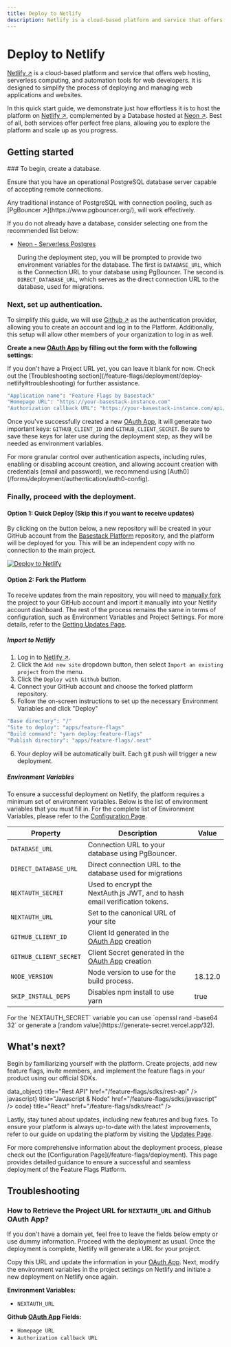 ```yaml
---
title: Deploy to Netlify
description: Netlify is a cloud-based platform and service that offers web hosting, serverless computing, and automation tools for web developers.
---
```



# Deploy to Netlify

[Netlify ↗](https://www.netlify.com/) is a cloud-based platform and service that offers web hosting, serverless computing, and automation tools for web developers. It is designed to simplify the process of deploying and managing web applications and websites.

In this quick start guide, we demonstrate just how effortless it is to host the platform on [Netlify ↗](https://www.netlify.com/), complemented by a Database hosted at [Neon ↗](https://neon.tech/). Best of all, both services offer perfect free plans, allowing you to explore the platform and scale up as you progress.

## Getting started

<Steps>
  ### To begin, create a database.

Ensure that you have an operational PostgreSQL database server capable of accepting remote connections.

<Callout type="info" emoji="ℹ️">
  Any traditional instance of PostgreSQL with connection pooling, such as
  [PgBouncer ↗](https://www.pgbouncer.org/), will work effectively.
</Callout>

If you do not already have a database, consider selecting one from the recommended list below:

- [Neon - Serverless Postgres](/forms/deployment/database/neon)

  During the deployment step, you will be prompted to provide two environment variables for the database. The first is `DATABASE_URL`, which is the Connection URL to your database using PgBouncer. The second is `DIRECT_DATABASE_URL`, which serves as the direct connection URL to the database, used for migrations.

### Next, set up authentication.

To simplify this guide, we will use [Github ↗](https://github.com/) as the authentication provider, allowing you to create an account and log in to the Platform. Additionally, this setup will allow other members of your organization to log in as well.

**Create a new [OAuth App](https://github.com/settings/developers) by filling out the form with the following settings:**

<Callout type="info" emoji="ℹ️">
  If you don't have a Project URL yet, you can leave it blank for now. Check out
  the [Troubleshooting
  section](/feature-flags/deployment/deploy-netlify#troubleshooting) for further
  assistance.
</Callout>

```bash
"Application name": "Feature Flags by Basestack"
"Homepage URL": "https://your-basestack-instance.com"
"Authorization callback URL": "https://your-basestack-instance.com/api/auth/callback/github"
```

Once you've successfully created a new [OAuth App](https://github.com/settings/developers), it will generate two important keys: `GITHUB_CLIENT_ID` and `GITHUB_CLIENT_SECRET`. Be sure to save these keys for later use during the deployment step, as they will be needed as environment variables.

<Callout type="warning" emoji="⚠️">
  For more granular control over authentication aspects, including rules,
  enabling or disabling account creation, and allowing account creation with
  credentials (email and password), we recommend using
  [Auth0](/forms/deployment/authentication/auth0-config).
</Callout>

### Finally, proceed with the deployment.

#### Option 1: Quick Deploy (Skip this if you want to receive updates)

By clicking on the button below, a new repository will be created in your GitHub account from the [Basestack Platform](https://github.com/basestack-co/basestack) repository, and the platform will be deployed for you. This will be an independent copy with no connection to the main project.

[![Deploy to Netlify](https://www.netlify.com/img/deploy/button.svg)](https://app.netlify.com/start/deploy?repository=https://github.com/basestack-co/basestack)

#### Option 2: Fork the Platform

To receive updates from the main repository, you will need to [manually fork](https://github.com/basestack-co/basestack)
the project to your GitHub account and import it manually into your Netlify
account dashboard. The rest of the process remains the same in terms of
configuration, such as Environment Variables and Project Settings. For more
details, refer to the [Getting Updates
Page](/feature-flags/deployment/updates).

##### Import to Netlify

1. Log in to [Netlify ↗](https://www.netlify.com/).
2. Click the `Add new site` dropdown button, then select `Import an existing project` from the menu.
3. Click the `Deploy with Github` button.
4. Connect your GitHub account and choose the forked platform repository.
5. Follow the on-screen instructions to set up the necessary Environment Variables and click "Deploy"

```bash
"Base directory": "/"
"Site to deploy": "apps/feature-flags"
"Build command": "yarn deploy:feature-flags"
"Publish directory": "apps/feature-flags/.next"
```

6. Your deploy will be automatically built. Each git push will trigger a new deployment.

##### Environment Variables

To ensure a successful deployment on Netlify, the platform requires a minimum set of environment variables. Below is the list of environment variables that you must fill in. For the complete list of Environment Variables, please refer to the [Configuration Page](/feature-flags/deployment#environment-variables).

| Property               | Description                                                                                 | Value   |
| ---------------------- | ------------------------------------------------------------------------------------------- | ------- |
| `DATABASE_URL`         | Connection URL to your database using PgBouncer.                                            |         |
| `DIRECT_DATABASE_URL`  | Direct connection URL to the database used for migrations                                   |         |
| `NEXTAUTH_SECRET`      | Used to encrypt the NextAuth.js JWT, and to hash email verification tokens.                 |         |
| `NEXTAUTH_URL`         | Set to the canonical URL of your site                                                       |         |
| `GITHUB_CLIENT_ID`     | Client Id generated in the [OAuth App](https://github.com/settings/developers) creation     |         |
| `GITHUB_CLIENT_SECRET` | Client Secret generated in the [OAuth App](https://github.com/settings/developers) creation |         |
| `NODE_VERSION`         | Node version to use for the build process.                                                  | 18.12.0 |
| `SKIP_INSTALL_DEPS`    | Disables npm install to use yarn                                                            | true    |

<Callout type="info" emoji="ℹ️">
  For the `NEXTAUTH_SECRET` variable you can use `openssl rand -base64 32` or
  generate a [random value](https://generate-secret.vercel.app/32).
</Callout>

</Steps>

## What's next?

Begin by familiarizing yourself with the platform. Create projects, add new feature flags, invite members, and implement the feature flags in your product using our official SDKs.

<Cards>
  <Card
    icon={<span className="material-symbols-outlined">data_object</span>}
    title="Rest API"
    href="/feature-flags/sdks/rest-api"
  />
  <Card
    icon={<span className="material-symbols-outlined">javascript</span>}
    title="Javascript & Node"
    href="/feature-flags/sdks/javascript"
  />
  <Card
    icon={<span className="material-symbols-outlined">code</span>}
    title="React"
    href="/feature-flags/sdks/react"
  />
</Cards>

Lastly, stay tuned about updates, including new features and bug fixes. To ensure your platform is always up-to-date with the latest improvements, refer to our guide on updating the platform by visiting the [Updates Page](/feature-flags/deployment/updates).

<Callout type="info" emoji="ℹ️">
  For more comprehensive information about the deployment process, please check
  out the [Configuration Page](/feature-flags/deployment). This page provides
  detailed guidance to ensure a successful and seamless deployment of the
  Feature Flags Platform.
</Callout>

## Troubleshooting

### How to Retrieve the Project URL for `NEXTAUTH_URL` and Github OAuth App?

If you don't have a domain yet, feel free to leave the fields below empty or use dummy information. Proceed with the deployment as usual. Once the deployment is complete, Netlify will generate a URL for your project.

Copy this URL and update the information in your [OAuth App](https://github.com/settings/developers). Next, modify the environment variables in the project settings on Netlify and initiate a new deployment on Netlify once again.

**Environment Variables:**

- `NEXTAUTH_URL`

**Github [OAuth App](https://github.com/settings/developers) Fields:**

- `Homepage URL`
- `Authorization callback URL`
